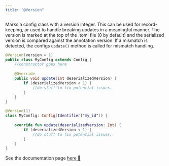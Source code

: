 ```yaml
---
title: "@Version"
---
```


Marks a config class with a version integer. This can be used for record-keeping, or used to handle breaking updates in a meaningful manner. The version is marked at the top of the .toml file (0 by default) and the serialized version is compared against the annotation version. If a mismatch is detected, the configs `update()` method is called for mismatch handling.

<CodeTabs>

```java !!tabs Java
@Version(version = 1)
public class MyConfig extends Config {
    //constructor goes here
    
    @Override
    public void update(int deserializedVersion) {
        if (deserializedVersion < 1) {
            //do stuff to fix potential issues.
        }
    }
}
```

```kotlin !!tabs Kotlin
@Version(1)
class MyConfig: Config(Identifier("my_id")) {
    
    override fun update(deserializedVersion: Int) {
        if (deserializedVersion < 1) {
            //do stuff to fix potential issues.
        }
    }
}
```

</CodeTabs>

<Callout>
See the documentation page <a target="_blank" rel="noopener" href="https://fzzyhmstrs.github.io/fconfig/-fzzy%20-config/me.fzzyhmstrs.fzzy_config.annotations/-version/index.html">here 🔗</a>
</Callout>